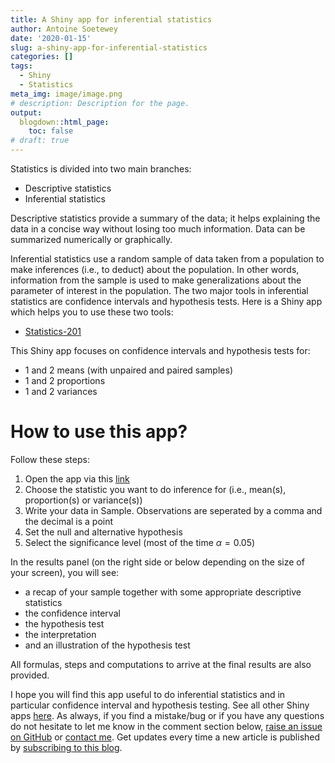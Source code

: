 ```yaml
---
title: A Shiny app for inferential statistics
author: Antoine Soetewey
date: '2020-01-15'
slug: a-shiny-app-for-inferential-statistics
categories: []
tags:
  - Shiny
  - Statistics
meta_img: image/image.png
# description: Description for the page.
output:
  blogdown::html_page:
    toc: false
# draft: true
---
```


Statistics is divided into two main branches:

* Descriptive statistics
* Inferential statistics

Descriptive statistics provide a summary of the data; it helps explaining the data in a concise way without losing too much information. Data can be summarized numerically or graphically.
<!-- See [descriptive statistics by hand](/blog/descriptive-statistics-by-hand/) or [in R](/blog/descriptive-statistics-in-r/) to learn more about this branch of statistics. -->

Inferential statistics use a random sample of data taken from a population to make inferences (i.e., to deduct) about the population. In other words, information from the sample is used to make generalizations about the parameter of interest in the population. The two major tools in inferential statistics are confidence intervals and hypothesis tests. Here is a Shiny app which helps you to use these two tools:

* [Statistics-201](https://antoinesoetewey.shinyapps.io/statistics-201/)

This Shiny app focuses on confidence intervals and hypothesis tests for:

* 1 and 2 means (with unpaired and paired samples)
* 1 and 2 proportions
* 1 and 2 variances

# How to use this app?

Follow these steps:

1. Open the app via this [link](https://antoinesoetewey.shinyapps.io/statistics-201/)
1. Choose the statistic you want to do inference for (i.e., mean(s), proportion(s) or variance(s))
1. Write your data in Sample. Observations are seperated by a comma and the decimal is a point
1. Set the null and alternative hypothesis
1. Select the significance level (most of the time $\alpha = 0.05$)

In the results panel (on the right side or below depending on the size of your screen), you will see:

* a recap of your sample together with some appropriate descriptive statistics
* the confidence interval
* the hypothesis test
* the interpretation
* and an illustration of the hypothesis test

All formulas, steps and computations to arrive at the final results are also provided.

I hope you will find this app useful to do inferential statistics and in particular confidence interval and hypothesis testing. See all other Shiny apps [here](/tags/shiny/). As always, if you find a mistake/bug or if you have any questions do not hesitate to let me know in the comment section below, <a href="https://github.com/AntoineSoetewey/statsandr/issues" target="_blank" rel="noopener">raise an issue on GitHub</a> or [contact me](/contact/). Get updates every time a new article is published by [subscribing to this blog](/subscribe/).

